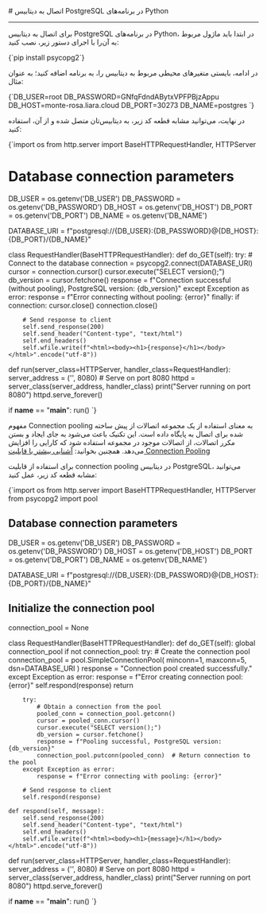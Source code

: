 

<Layout>
<Head>
<title>مستندات اتصال به دیتابیس‌ PostgreSQL در Python - لیارا</title>

<meta property="og:title" content="مستندات خدمات رایانش ابری لیارا" />
<meta property="og:description" content="مستندات مربوط به اتصال به دیتابیس PostgreSQL در پلتفرم Python در لیارا"  />
<meta property="og:image" content="https://files.liara.ir/liara/logos/liara-poster.jpg" />
</Head>
# اتصال به دیتابیس PostgreSQL در برنامه‌های Python
<hr className="mb-2" />

برای اتصال به دیتابیس PostgreSQL در برنامه‌های Python، در ابتدا باید ماژول مربوط به آن‌را با اجرای دستور زیر، نصب کنید:

<div className="h-2" />
    <div dir='ltr'>
    <Highlight className="bash">
        {`pip install psycopg2`}
    </Highlight>
    </div>
<div className="h-2" />

در ادامه، بایستی متغیرهای محیطی مربوط به دیتابیس را، به برنامه اضافه کنید؛ به عنوان مثال: 

<div className="h-2" />
    <div dir='ltr'>
    <Highlight className="bash">
        {`DB_USER=root
DB_PASSWORD=GNfqFdndABytxVPFPBjzAppu
DB_HOST=monte-rosa.liara.cloud
DB_PORT=30273
DB_NAME=postgres
`}
    </Highlight>
    </div>
<div className="h-2" />

در نهایت، می‌توانید مشابه قطعه کد زیر، به دیتابیس‌تان متصل شده و از آن، استفاده کنید: 

<div className="h-2" />
    <div dir='ltr'>
    <Highlight className="python">
        {`import os
from http.server import BaseHTTPRequestHandler, HTTPServer

# Database connection parameters
DB_USER = os.getenv('DB_USER')
DB_PASSWORD = os.getenv('DB_PASSWORD')
DB_HOST = os.getenv('DB_HOST')
DB_PORT = os.getenv('DB_PORT')
DB_NAME = os.getenv('DB_NAME')

DATABASE_URI = f"postgresql://{DB_USER}:{DB_PASSWORD}@{DB_HOST}:{DB_PORT}/{DB_NAME}"

class RequestHandler(BaseHTTPRequestHandler):
    def do_GET(self):
        try:
            # Connect to the database
            connection = psycopg2.connect(DATABASE_URI)
            cursor = connection.cursor()
            cursor.execute("SELECT version();")
            db_version = cursor.fetchone()
            response = f"Connection successful (without pooling), PostgreSQL version: {db_version}"
        except Exception as error:
            response = f"Error connecting without pooling: {error}"
        finally:
            if connection:
                cursor.close()
                connection.close()

        # Send response to client
        self.send_response(200)
        self.send_header("Content-type", "text/html")
        self.end_headers()
        self.wfile.write(f"<html><body><h1>{response}</h1></body></html>".encode("utf-8"))

def run(server_class=HTTPServer, handler_class=RequestHandler):
    server_address = ('', 8080)  # Serve on port 8080
    httpd = server_class(server_address, handler_class)
    print("Server running on port 8080")
    httpd.serve_forever()

if __name__ == "__main__":
    run()
`}
    </Highlight>
    </div>
<div className="h-2" />


<Section id="connection-pooling" title="استفاده از Connection Pooling" />

مفهوم Connection pooling به معنای استفاده از یک مجموعه اتصالات از پیش ساخته شده برای اتصال به پایگاه داده است. این تکنیک باعث می‌شود به جای ایجاد و بستن مکرر اتصالات، از اتصالات موجود در مجموعه استفاده شود که کارایی را افزایش می‌دهد.
<Alert variant='success'>همچنین بخوانید: <a className="text-[#2196f3] " href="/dbaas/details/connection-pool">آشنایی بیشتر با قابلیت Connection Pooling</a></Alert>

برای استفاده از قابلیت connection pooling در دیتابیس PostgreSQL، 
می‌توانید مشابه قطعه کد زیر، عمل کنید:

<div className="h-2" />
  <div dir='ltr'>
  <Highlight className="python">
{`import os
from http.server import BaseHTTPRequestHandler, HTTPServer
from psycopg2 import pool

# Database connection parameters
DB_USER = os.getenv('DB_USER')
DB_PASSWORD = os.getenv('DB_PASSWORD')
DB_HOST = os.getenv('DB_HOST')
DB_PORT = os.getenv('DB_PORT')
DB_NAME = os.getenv('DB_NAME')

DATABASE_URI = f"postgresql://{DB_USER}:{DB_PASSWORD}@{DB_HOST}:{DB_PORT}/{DB_NAME}"

# Initialize the connection pool
connection_pool = None

class RequestHandler(BaseHTTPRequestHandler):
    def do_GET(self):
        global connection_pool
        if not connection_pool:
            try:
                # Create the connection pool
                connection_pool = pool.SimpleConnectionPool(
                    minconn=1, maxconn=5, dsn=DATABASE_URI
                )
                response = "Connection pool created successfully."
            except Exception as error:
                response = f"Error creating connection pool: {error}"
                self.respond(response)
                return

        try:
            # Obtain a connection from the pool
            pooled_conn = connection_pool.getconn()
            cursor = pooled_conn.cursor()
            cursor.execute("SELECT version();")
            db_version = cursor.fetchone()
            response = f"Pooling successful, PostgreSQL version: {db_version}"
            connection_pool.putconn(pooled_conn)  # Return connection to the pool
        except Exception as error:
            response = f"Error connecting with pooling: {error}"

        # Send response to client
        self.respond(response)

    def respond(self, message):
        self.send_response(200)
        self.send_header("Content-type", "text/html")
        self.end_headers()
        self.wfile.write(f"<html><body><h1>{message}</h1></body></html>".encode("utf-8"))

def run(server_class=HTTPServer, handler_class=RequestHandler):
    server_address = ('', 8080)  # Serve on port 8080
    httpd = server_class(server_address, handler_class)
    print("Server running on port 8080")
    httpd.serve_forever()

if __name__ == "__main__":
    run()
`}
  </Highlight>
  </div>
<div className="h-2" />

</Layout>